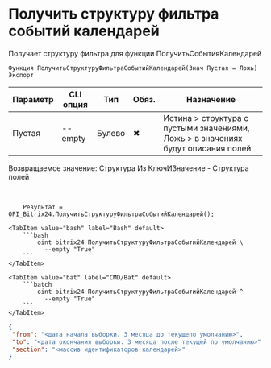 ﻿---
sidebar_position: 9
description: Получить структуру фильтра событий календарей и другие функции для работы с Bitrix24 в Открытом пакете интеграций - бесплатной open-source библиотеке интеграций для 1С:Предприятие 8, OneScript и CLI
keywords: [1C, 1С, 1С:Предприятие, 1С:Предприятие 8.3, API, Интеграция, Сервисы, Обмен, OneScript, CLI, Bitrix24]
---


# Получить структуру фильтра событий календарей
 Получает структуру фильтра для функции ПолучитьСобытияКалендарей



`Функция ПолучитьСтруктуруФильтраСобытийКалендарей(Знач Пустая = Ложь) Экспорт`

  | Параметр | CLI опция | Тип | Обяз. | Назначение |
  |-|-|-|-|-|
  | Пустая | --empty | Булево | &#x2716; | Истина > структура с пустыми значениями, Ложь > в значениях будут описания полей |

  
  Возвращаемое значение:   Структура Из КлючИЗначение - Структура полей

<br/>




```bsl title="Пример использования для 1С:Предприятие/OneScript"
    Результат = OPI_Bitrix24.ПолучитьСтруктуруФильтраСобытийКалендарей();
```
    

 <Tabs>
  
    <TabItem value="bash" label="Bash" default>
        ```bash
            oint bitrix24 ПолучитьСтруктуруФильтраСобытийКалендарей \
              --empty "True"
        ```
    </TabItem>
  
    <TabItem value="bat" label="CMD/Bat" default>
        ```batch
            oint bitrix24 ПолучитьСтруктуруФильтраСобытийКалендарей ^
              --empty "True"
        ```
    </TabItem>
</Tabs>


```json title="Результат"
{
 "from": "<дата начала выборки. 3 месяца до текущепо умолчанию>",
 "to": "<дата окончания выборки. 3 месяца после текущей по умолчанию>",
 "section": "<массив идентификаторов календарей>"
}
```
